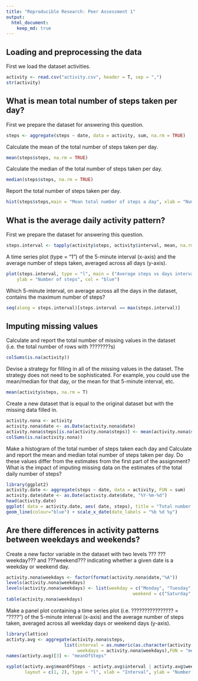```yaml
---
title: "Reproducible Research: Peer Assessment 1"
output: 
  html_document:
    keep_md: true
---
```



## Loading and preprocessing the data
First we load the dataset activities.
```r
activity <- read.csv("activity.csv", header = T, sep = ",")
str(activity)
```

## What is mean total number of steps taken per day?
First we prepare the dataset for answering this question.
```r
steps <- aggregate(steps ~ date, data = activity, sum, na.rm = TRUE)
```

Calculate the mean of the total number of steps taken per day.
```r
mean(steps$steps, na.rm = TRUE)
```

Calculate the median of the total number of steps taken per day.
```r
median(steps$steps, na.rm = TRUE)
```

Report the total number of steps taken per day.
```r
hist(steps$steps,main = "Mean total number of steps a day", xlab = "Number of steps", col = "blue")
```




## What is the average daily activity pattern?
First we prepare the dataset for answering this question.

```r
steps.interval <- tapply(activity$steps, activity$interval, mean, na.rm = T)
```

A time series plot (type = "1") of the 5-minute interval (x-axis) and the average number of steps taken, averaged across all days (y-axis).
```r
plot(steps.interval, type = "l", main = ("Average steps vs days interval"), 
    ylab = "Number of steps", col = "blue")
```

Which 5-minute interval, on average across all the days in the dataset, contains the maximum number of steps?
```r
seq(along = steps.interval)[steps.interval == max(steps.interval)]
```


## Imputing missing values
Calculate and report the total number of missing values in the dataset (i.e. the total number of rows with ????????s)
```r
colSums(is.na(activity))
```

Devise a strategy for filling in all of the missing values in the dataset. The strategy does not need to be sophisticated. For example, you could use the mean/median for that day, or the mean for that 5-minute interval, etc.
```r
mean(activity$steps, na.rm = T)
```

Create a new dataset that is equal to the original dataset but with the missing data filled in.
```r
activity.nona <- activity
activity.nona$date <- as.Date(activity.nona$date)
activity.nona$steps[is.na(activity.nona$steps)] <- mean(activity.nona$steps, na.rm = T)
colSums(is.na(activity.nona))
```

Make a histogram of the total number of steps taken each day and Calculate and report the mean and median total number of steps taken per day. Do these values differ from the estimates from the first part of the assignment? What is the impact of imputing missing data on the estimates of the total daily number of steps?
```r
library(ggplot2)
activity.date <- aggregate(steps ~ date, data = activity, FUN = sum)
activity.date$date <- as.Date(activity.date$date, "%Y-%m-%d")
head(activity.date)
ggplot( data = activity.date, aes( date, steps), title = "Total number of steps each day (no missing data)") +
geom_line(colour="blue") + scale_x_date(date_labels = "%b %d %y")
```



## Are there differences in activity patterns between weekdays and weekends?
Create a new factor variable in the dataset with two levels ??? ???weekday??? and ???weekend??? indicating whether a given date is a weekday or weekend day.
```r
activity.nona$weekdays <- factor(format(activity.nona$date,"%A"))
levels(activity.nona$weekdays)
levels(activity.nona$weekdays) <- list(weekday = c("Monday", "Tuesday","Wednesday", "Thursday", "Friday"),
                                                weekend = c("Saturday", "Sunday"))
table(activity.nona$weekdays)
```

Make a panel plot containing a time series plot (i.e. ???????????????? = "????") of the 5-minute interval (x-axis) and the average number of steps taken, averaged across all weekday days or weekend days (y-axis). 
```r
library(lattice)
activty.avg <- aggregate(activity.nona$steps, 
                      list(interval = as.numeric(as.character(activity.nona$interval)), 
                           weekdays = activity.nona$weekdays),FUN = "mean")
names(activty.avg)[3] <- "meanOfSteps"

xyplot(activty.avg$meanOfSteps ~ activty.avg$interval | activty.avg$weekdays, 
       layout = c(1, 2), type = "l", xlab = "Interval", ylab = "Number of steps")
```